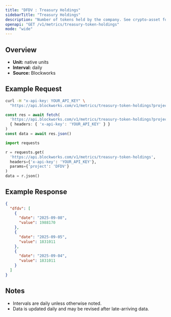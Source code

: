 ```yaml
---
title: "DFDV : Treasury Holdings"
sidebarTitle: "Treasury Holdings"
description: "Number of tokens held by the company. See crypto-asset for asset indicator"
openapi: "GET /v1/metrics/treasury-token-holdings"
mode: "wide"
---
```


## Overview

- **Unit:** native units
- **Interval:** daily
- **Source:** Blockworks

## Example Request

<CodeGroup>

```bash cURL
curl -H "x-api-key: YOUR_API_KEY" \
  "https://api.blockworks.com/v1/metrics/treasury-token-holdings?project=DFDV"
```

```typescript TypeScript
const res = await fetch(
  'https://api.blockworks.com/v1/metrics/treasury-token-holdings?project=DFDV',
  { headers: { 'x-api-key': 'YOUR_API_KEY' } }
)
const data = await res.json()
```

```python Python
import requests

r = requests.get(
  'https://api.blockworks.com/v1/metrics/treasury-token-holdings',
  headers={'x-api-key': 'YOUR_API_KEY'},
  params={'project': 'DFDV'}
)
data = r.json()
```

</CodeGroup>

## Example Response

```json
{
  "dfdv": [
    {
      "date": "2025-09-08",
      "value": 1988170
    },
    {
      "date": "2025-09-05",
      "value": 1831011
    },
    {
      "date": "2025-09-04",
      "value": 1831011
    }
  ]
}
```

## Notes
- Intervals are daily unless otherwise noted.
- Data is updated daily and may be revised after late-arriving data.
